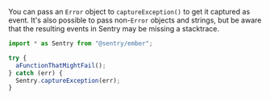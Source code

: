 You can pass an `Error` object to `captureException()` to get it captured as event. It's also possible to pass non-`Error` objects and strings, but be aware that the resulting events in Sentry may be missing a stacktrace.

```javascript
import * as Sentry from "@sentry/ember";

try {
  aFunctionThatMightFail();
} catch (err) {
  Sentry.captureException(err);
}
```
